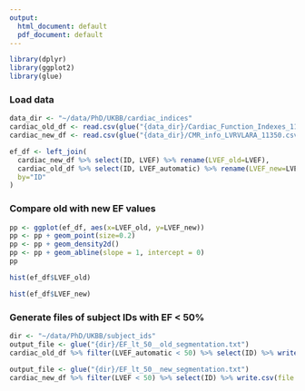 ```yaml
---
output:
  html_document: default
  pdf_document: default
---
```

```r
library(dplyr)
library(ggplot2)
library(glue)
```

### Load data
```r
data_dir <- "~/data/PhD/UKBB/cardiac_indices"
cardiac_old_df <- read.csv(glue("{data_dir}/Cardiac_Function_Indexes_11350.csv"))
cardiac_new_df <- read.csv(glue("{data_dir}/CMR_info_LVRVLARA_11350.csv"))

ef_df <- left_join(
  cardiac_new_df %>% select(ID, LVEF) %>% rename(LVEF_old=LVEF), 
  cardiac_old_df %>% select(ID, LVEF_automatic) %>% rename(LVEF_new=LVEF_automatic), 
  by="ID"
)
```

### Compare old with new EF values
```r
pp <- ggplot(ef_df, aes(x=LVEF_old, y=LVEF_new))
pp <- pp + geom_point(size=0.2)
pp <- pp + geom_density2d()
pp <- pp + geom_abline(slope = 1, intercept = 0)
pp
```

```r
hist(ef_df$LVEF_old)
```

```r
hist(ef_df$LVEF_new)
```

### Generate files of subject IDs with EF < 50%
```r
dir <- "~/data/PhD/UKBB/subject_ids"
output_file <- glue("{dir}/EF_lt_50__old_segmentation.txt")
cardiac_old_df %>% filter(LVEF_automatic < 50) %>% select(ID) %>% write.csv(file = output_file, quote = FALSE, row.names = FALSE)

output_file <- glue("{dir}/EF_lt_50__new_segmentation.txt")
cardiac_new_df %>% filter(LVEF < 50) %>% select(ID) %>% write.csv(file = output_file, quote = FALSE, row.names = FALSE)
```

```r

```